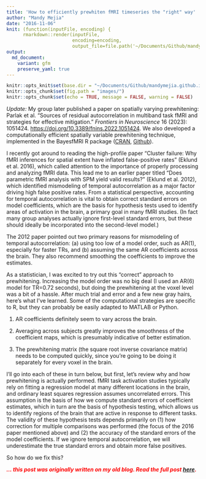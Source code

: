 ```yaml
---
title: 'How to efficiently prewhiten fMRI timeseries the "right" way'
author: "Mandy Mejia"
date: "2016-11-06"
knit: (function(inputFile, encoding) { 
      rmarkdown::render(inputFile,
                        encoding=encoding, 
                        output_file=file.path('~/Documents/Github/mandymejia.github.io/_posts/', '2016-11-06-Prewhitening.md')) })
output:
  md_document:
    variant: gfm
    preserve_yaml: true
---
```


```r
knitr::opts_knit$set(base.dir = "~/Documents/Github/mandymejia.github.io/", base.url = "/")
knitr::opts_chunk$set(fig.path = "images/")
knitr::opts_chunk$set(echo = TRUE, message = FALSE, warning = FALSE)
```

*Update:* My group later published a paper on spatially varying prewhitening: Parlak et al. "Sources of residual autocorrelation in multiband task fMRI and strategies for effective mitigation." *Frontiers in Neuroscience* 16 (2023): 1051424. [https://doi.org/10.3389/fnins.2022.1051424](https://doi.org/10.3389/fnins.2022.1051424). We also developed a computationally efficient spatially variable prewhitening technique, implemented in the BayesfMRI R package ([CRAN](https://cran.r-project.org/package=BayesfMRI), [Github](https://github.com/mandymejia/BayesfMRI)).

I recently got around to reading the high-profile paper "Cluster failure: Why fMRI inferences for spatial extent have inflated false-positive rates" (Eklund et al. 2016), which called attention to the importance of properly processing and analyzing fMRI data. This lead me to an earlier paper titled "Does parametric fMRI analysis with SPM yield valid results?" (Eklund et al. 2012), which identified mismodeling of temporal autocorrelation as a major factor driving high false positive rates.  From a statistical perspective, accounting for temporal autocorrelation is vital to obtain correct standard errors on model coefficients, which are the basis for hypothesis tests used to identify areas of activation in the brain, a primary goal in many fMRI studies.  (In fact many group analyses actually ignore first-level standard errors, but these should ideally be incorporated into the second-level model.)

The 2012 paper pointed out two primary reasons for mismodeling of temporal autocorrelation: (a) using too low of a model order, such as AR(1), especially for faster TRs, and (b) assuming the same AR coefficients across the brain.  They also recommend smoothing the coefficients to improve the estimates.

As a statistician, I was excited to try out this "correct" approach to prewhitening.  Increasing the model order was no big deal (I used an AR(6) model for TR=0.72 seconds), but doing the prewhitening at the voxel level was a bit of a hassle.  After much trial and error and a few new gray hairs, here's what I've learned.  Some of the computational strategies are specific to R, but they can probably be easily adapted to MATLAB or Python.

1. AR coefficients definitely seem to vary across the brain.

2. Averaging across subjects greatly improves the smoothness of the coefficient maps, which is presumably indicative of better estimation.

3. The prewhitening matrix (the square root inverse covariance matrix) needs to be computed quickly, since you're going to be doing it separately for every voxel in the brain.

I'll go into each of these in turn below, but first, let's review why and how prewhitening is actually performed.  fMRI task activation studies typically rely on fitting a regression model at many different locations in the brain, and ordinary least squares regression assumes uncorrelated errors.  This assumption is the basis of how we compute standard errors of coefficient estimates, which in turn are the basis of hypothesis testing, which allows us to identify regions of the brain that are active in response to different tasks.  The validity of these hypothesis tests depends primarily on (1) how correction for multiple comparisons was performed (the focus of the 2016 paper mentioned above) and (2) the accuracy of the standard errors of the model coefficients.  If we ignore temporal autocorrelation, we will underestimate the true standard errors and obtain more false positives.

So how do we fix this?

<span style="color:red"> ***... this post was originally written on my old blog.  Read the full post [here](https://mandymejia.wordpress.com/2016/11/06/how-to-efficiently-prewhiten-fmri-timeseries-the-right-way/). *** </span>
